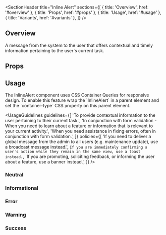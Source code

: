
<Meta of={InlineAlertStories} />

<SectionHeader
  title="Inline Alert"
  sections={[
    { title: 'Overview', href: '#overview' },
    { title: 'Props', href: '#props' },
    { title: 'Usage', href: '#usage' },
    { title: 'Variants', href: '#variants' },
  ]}
/>

## Overview

A message from the system to the user that offers contextual and timely information pertaining to the user's current task.

<Primary />

## Props

<ArgTypes of={InlineAlert} />

## Usage

<Tip>
  The InlineAlert component uses CSS Container Queries for responsive design. To enable this feature
  wrap the `InlineAlert` in a parent element and set the `container-type` CSS property on this
  parent element.
</Tip>

<UsageGuidelines
  guidelines={[
    'To provide contextual information to the user pertaining to their current task.',
    'In conjunction with form validation - When you need to learn about a feature or information that is relevant to your current activity.',
    'When you need assistance in fixing errors, often in conjunction with form validation.',
  ]}
  policies={[
    'If you need to deliver a global message from the admin to all users (e.g. maintenance update), use a broadcast message instead.',
    `If you are immediately confirming a user's action while they remain in the same view, use a toast instead.`,
    'If you are promoting, soliciting feedback, or informing the user about a feature, use a banner instead.',
  ]}
/>

<SubsectionHeader title="Variants" />

### Neutral

<Canvas of={InlineAlertStories.Neutral} />

### Informational

<Canvas of={InlineAlertStories.Informational} />

### Error

<Canvas of={InlineAlertStories.Error} />

### Warning

<Canvas of={InlineAlertStories.Warning} />

### Success

<Canvas of={InlineAlertStories.Success} />

